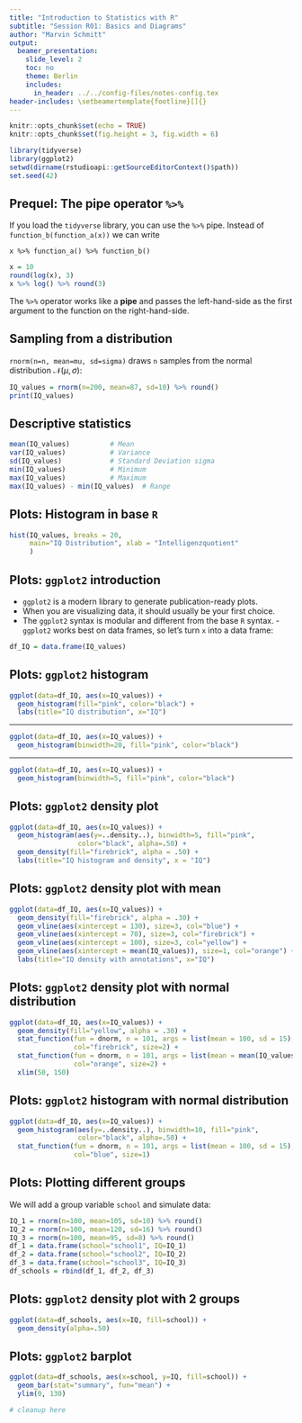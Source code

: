 ```yaml
---
title: "Introduction to Statistics with R"
subtitle: "Session R01: Basics and Diagrams"
author: "Marvin Schmitt"
output:
  beamer_presentation:
    slide_level: 2
    toc: no
    theme: Berlin
    includes:
      in_header: ../../config-files/notes-config.tex
header-includes: \setbeamertemplate{footline}[]{}
---
```





```r
knitr::opts_chunk$set(echo = TRUE)
knitr::opts_chunk$set(fig.height = 3, fig.width = 6)

library(tidyverse)
library(ggplot2)
setwd(dirname(rstudioapi::getSourceEditorContext()$path))
set.seed(42)
```

## Prequel: The pipe operator `%>%`
If you load the `tidyverse` library, you can use the `%>%` pipe. Instead of `function_b(function_a(x))` we can write 

`x %>% function_a() %>% function_b()`
```r
x = 10
round(log(x), 3)
x %>% log() %>% round(3)
```

The ` %>% ` operator works like a **pipe** and passes the left-hand-side as the first argument to the function on the right-hand-side.

## Sampling from a distribution
`rnorm(n=n, mean=mu, sd=sigma)` draws `n` samples from the normal distribution $\mathcal{N}(\mu, \sigma)$:
```r
IQ_values = rnorm(n=200, mean=87, sd=10) %>% round()
print(IQ_values)
```

## Descriptive statistics
```r
mean(IQ_values)          # Mean
var(IQ_values)           # Variance
sd(IQ_values)            # Standard Deviation sigma
min(IQ_values)           # Minimum
max(IQ_values)           # Maximum
max(IQ_values) - min(IQ_values)  # Range
```

## Plots: Histogram in base `R`
```r
hist(IQ_values, breaks = 20,
     main="IQ Distribution", xlab = "Intelligenzquotient"
     )
```

## Plots: `ggplot2` introduction

- `ggplot2` is a modern library to generate publication-ready plots. 
- When you are visualizing data, it should usually be your first choice. 
- The `ggplot2` syntax is modular and different from the base `R` syntax. 
-`ggplot2` works best on data frames, so let's turn `x` into a data frame:

```r
df_IQ = data.frame(IQ_values)
```

## Plots: `ggplot2` histogram

```r
ggplot(data=df_IQ, aes(x=IQ_values)) +
  geom_histogram(fill="pink", color="black") +
  labs(title="IQ distribution", x="IQ")
```

*** 


```r
ggplot(data=df_IQ, aes(x=IQ_values)) +
  geom_histogram(binwidth=20, fill="pink", color="black")
```

***

```r
ggplot(data=df_IQ, aes(x=IQ_values)) +
  geom_histogram(binwidth=5, fill="pink", color="black")
```



## Plots: `ggplot2` density plot

```r
ggplot(data=df_IQ, aes(x=IQ_values)) +
  geom_histogram(aes(y=..density..), binwidth=5, fill="pink", 
                 color="black", alpha=.50) +
  geom_density(fill="firebrick", alpha = .50) +
  labs(title="IQ histogram and density", x = "IQ")
```


## Plots: `ggplot2` density plot with mean

```r
ggplot(data=df_IQ, aes(x=IQ_values)) +
  geom_density(fill="firebrick", alpha = .30) +
  geom_vline(aes(xintercept = 130), size=3, col="blue") +
  geom_vline(aes(xintercept = 70), size=3, col="firebrick") +
  geom_vline(aes(xintercept = 100), size=3, col="yellow") + 
  geom_vline(aes(xintercept = mean(IQ_values)), size=1, col="orange") +
  labs(title="IQ density with annotations", x="IQ")
```


## Plots: `ggplot2` density plot with normal distribution

```r
ggplot(data=df_IQ, aes(x=IQ_values)) +
  geom_density(fill="yellow", alpha = .30) +  
  stat_function(fun = dnorm, n = 101, args = list(mean = 100, sd = 15), 
                col="firebrick", size=2) +
  stat_function(fun = dnorm, n = 101, args = list(mean = mean(IQ_values), sd = sd(IQ_values)), 
                col="orange", size=2) + 
  xlim(50, 150)
```

## Plots: `ggplot2` histogram with normal distribution

```r
ggplot(data=df_IQ, aes(x=IQ_values)) +
  geom_histogram(aes(y=..density..), binwidth=10, fill="pink", 
                 color="black", alpha=.50) +  
  stat_function(fun = dnorm, n = 101, args = list(mean = 100, sd = 15), 
                col="blue", size=1)
```

## Plots: Plotting different groups
We will add a group variable `school` and simulate data:

```r
IQ_1 = rnorm(n=100, mean=105, sd=10) %>% round()
IQ_2 = rnorm(n=100, mean=120, sd=16) %>% round()
IQ_3 = rnorm(n=100, mean=95, sd=8) %>% round()
df_1 = data.frame(school="school1", IQ=IQ_1)
df_2 = data.frame(school="school2", IQ=IQ_2)
df_3 = data.frame(school="school3", IQ=IQ_3)
df_schools = rbind(df_1, df_2, df_3)
```

## Plots: `ggplot2` density plot with 2 groups
```r
ggplot(data=df_schools, aes(x=IQ, fill=school)) +
  geom_density(alpha=.50)
```

## Plots: `ggplot2` barplot

```r
ggplot(data=df_schools, aes(x=school, y=IQ, fill=school)) +
  geom_bar(stat="summary", fun="mean") +
  ylim(0, 130)
```

```r
# cleanup here
```
